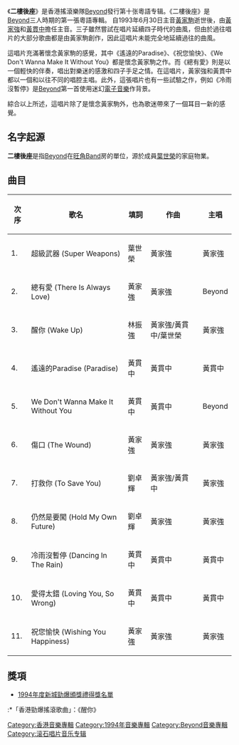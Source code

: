 {{Unreferenced |time=2009-05-01T15:30:04+00:00 }}

{{Album infobox | <!-- See Wikipedia:WikiProject_Albums -->
|  Name        = 二樓後座
|  Type        = [[專輯|專輯]]
|  Artist      = [[Beyond|Beyond]]
|  Cover       = cdcover18.jpg
|  Background  = 
|  Released    = {{Start date and age|1994|6|4}}
|  Recorded    = 1994年
|  Genre       = [[流行搖滾|流行搖滾]]
|  Label       = [[滾石唱片_(香港)|滾石唱片]]
|  Last album  = [[樂與怒|樂與怒]]<br/>（1993年5月）
|  This album  = '''二樓後座'''<br/>（1994年6月4日）
|  Next album  = [[Sound_(Beyond專輯)|Sound]]<br/>（1995年6月15日）
}}

《'''二樓後座'''》是香港搖滾樂隊[[Beyond|Beyond]]發行第十张粵語专辑。《二樓後座》是[[Beyond|Beyond]]三人時期的第一張粵語專輯。
自1993年6月30日主音[[黃家駒|黃家駒]]逝世後，由[[黃家強|黃家強]]和[[黃貫中|黃貫中]]擔任主音。三子雖然嘗試在唱片延續四子時代的曲風，但由於過往唱片的大部分歌曲都是由黃家駒創作，因此這唱片未能完全地延續過往的曲風。

這唱片充滿著懷念黃家駒的感覺，其中《遙遠的Paradise》、《祝您愉快》、《We Don't Wanna Make It Without You》都是懷念黃家駒之作。而《總有愛》則是以一個輕快的伴奏，唱出對樂迷的感激和四子手足之情。在這唱片，黃家強和黃貫中都以一個和以往不同的唱腔主唱。此外，這張唱片也有一些試驗之作，例如《冷雨沒暫停》是[[Beyond|Beyond]]第一首使用迷幻[[電子音樂|電子音樂]]作背景。

綜合以上所述，這唱片除了是懷念黃家駒外，也為歌迷帶來了一個耳目一新的感覺。

==名字起源==
'''二樓後座'''是指[[Beyond|Beyond]]在[[旺角|旺角]]Band房的單位，源於成員[[葉世榮|葉世榮]]的家庭物業。

== 曲目 ==

{| class="wikitable"
|-
!次序
!歌名
!填詞
!作曲
!主唱
|-
| 1. || 超級武器 (Super Weapons) || 葉世榮 || 黃家強 || 黃家強
|-
| 2. || 總有愛 (There Is Always Love) || 黃家強 || 黃家強 || Beyond
|-
| 3. || 醒你 (Wake Up) || 林振強 || 黃家強/黃貫中/葉世榮 || 黃家強
|-
| 4. || 遙遠的Paradise (Paradise) || 黃貫中 || 黃貫中 || 黃貫中
|-
| 5. || We Don't Wanna Make It Without You || 黃貫中 || 黃貫中 || Beyond
|-
| 6. || 傷口 (The Wound) || 黃家強 || 黃家強 || 黃家強
|-
| 7. || 打救你 (To Save You) || 劉卓輝 ||黃家強/黃貫中 || 黃家強
|-
| 8. || 仍然是要闖 (Hold My Own Future) || 劉卓輝 || 黃家強 || 黃家強
|-
| 9. || 冷雨沒暫停 (Dancing In The Rain) || 黃貫中 || 黃貫中 || 黃貫中
|-
| 10. || 愛得太錯 (Loving You, So Wrong) || 黃貫中 || 黃貫中 || 黃貫中
|-
| 11. || 祝您愉快 (Wishing You Happiness) || 黃家強 || 黃家強 || 黃家強                                                                                                                                                        
|}

== 獎項 ==
*[[1994年度新城勁爆頒獎禮得獎名單|1994年度新城勁爆頒獎禮得獎名單]]
:*「香港勁爆搖滾歌曲」：《醒你》

{{Beyond}}

[[Category:香港音樂專輯|Category:香港音樂專輯]]
[[Category:1994年音樂專輯|Category:1994年音樂專輯]]
[[Category:Beyond音樂專輯|Category:Beyond音樂專輯]]
[[Category:滚石唱片音乐专辑|Category:滚石唱片音乐专辑]]